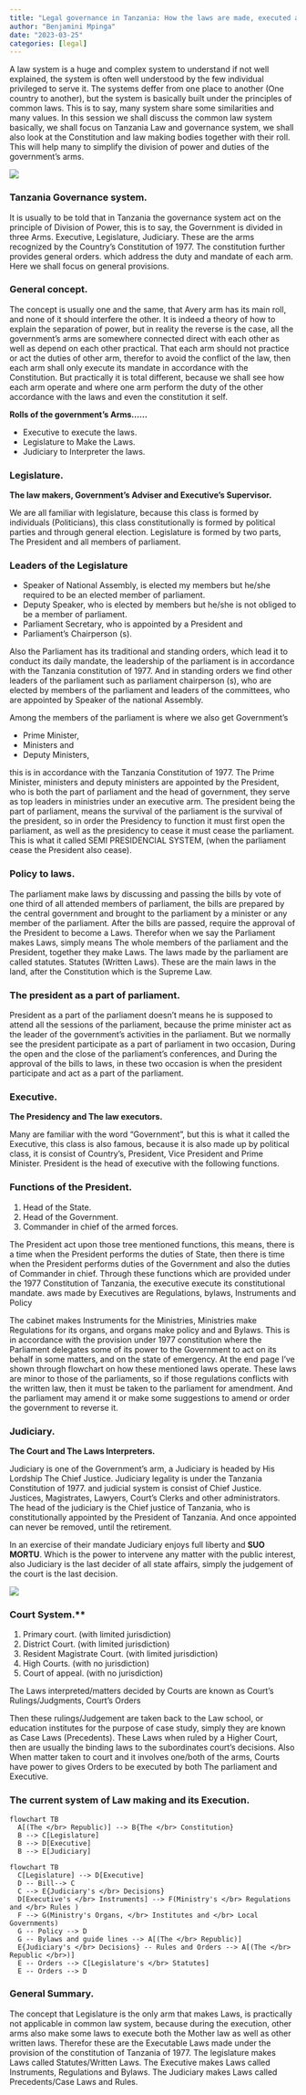 ```yaml
---
title: "Legal governance in Tanzania: How the laws are made, executed and Interpretation"
author: "Benjamini Mpinga"
date: "2023-03-25"
categories: [legal]
---
```


A law system is a huge and complex system to understand if not well explained, the system is often well understood by the few individual privileged to serve it. The systems deffer from one place to another (One country to another), but the system is basically built under the principles of common laws. This is to say, many system share some similarities and many values. In this session we shall discuss the common law system basically, we shall focus on Tanzania Law and governance system, we shall also look at the Constitution and law making bodies together with their roll. This will help many to simplify the division of power and duties of the government's arms.


![](jen-johnson.jpg)


### Tanzania Governance system.

It is usually to be told that in Tanzania the governance system act on the principle of Division of Power, this is to say, the Government is divided in three Arms. Executive, Legislature, Judiciary. These are the arms recognized by the Country's Constitution of 1977. The constitution further provides general orders. which address the duty and mandate of each arm. Here we shall focus on general provisions.

### General concept.

The concept is usually one and the same, that Avery arm has its main roll, and none of it should interfere the other. It is indeed a theory of how to explain the separation of power, but in reality the reverse is the case, all the government's arms are somewhere connected direct with each other as well as depend on each other practical. That each arm should not practice or act the duties of other arm, therefor to avoid the conflict of the law, then each arm shall only execute its mandate in accordance with the Constitution. But practically it is total different, because we shall see how each arm operate and where one arm perform the duty of the other accordance with the laws and even the constitution it self.

**Rolls of the government's Arms......**

-   Executive to execute the laws.
-   Legislature to Make the Laws.
-   Judiciary to Interpreter the laws.

### Legislature.

**The law makers, Government's Adviser and Executive's Supervisor.**

We are all familiar with legislature, because this class is formed by individuals (Politicians), this class constitutionally is formed by political parties and through general election. Legislature is formed by two parts, The President and all members of parliament.

### Leaders of the Legislature

- Speaker of National Assembly, is elected my members but he/she required to be an elected member of parliament.
- Deputy Speaker, who is elected by members but he/she is not obliged to be a member of parliament. 
- Parliament Secretary, who is appointed by a President and
- Parliament's Chairperson (s).

Also the Parliament has its traditional and standing orders, which lead it to conduct its daily mandate, the leadership of the parliament is in accordance with the Tanzania constitution of 1977. And in standing orders we find other leaders of the parliament such as parliament chairperson (s), who are elected by members of the parliament and leaders of the committees, who are appointed by Speaker of the national Assembly.

Among the members of the parliament is where we also get Government's 

- Prime Minister, 
- Ministers and 
- Deputy Ministers, 

this is in accordance with the Tanzania Constitution of 1977. The Prime Minister, ministers and deputy ministers are appointed by the President, who is both the part of parliament and the head of government, they serve as top leaders in ministries under an executive arm. The president being the part of parliament, means the survival of the parliament is the survival of the president, so in order the Presidency to function it must first open the parliament, as well as the presidency to cease it must cease the parliament. This is what it called SEMI PRESIDENCIAL SYSTEM, (when the parliament cease the President also cease).

### Policy to laws.

The parliament make laws by discussing and passing the bills by vote of one third of all attended members of parliament, the bills are prepared by the central government and brought to the parliament by a minister or any member of the parliament. After the bills are passed, require the approval of the President to become a Laws. Therefor when we say the Parliament makes Laws, simply means The whole members of the parliament and the President, together they make Laws. The laws made by the parliament are called statutes. Statutes (Written Laws). These are the main laws in the land, after the Constitution which is the Supreme Law.

### The president as a part of parliament.

President as a part of the parliament doesn't means he is supposed to attend all the sessions of the parliament, because the prime minister act as the leader of the government's activities in the parliament. But we normally see the president participate as a part of parliament in two occasion, During the open and the close of the parliament's conferences, and During the approval of the bills to laws, in these two occasion is when the president participate and act as a part of the parliament. 

### Executive.

**The Presidency and The law executors.**

Many are familiar with the word "Government", but this is what it called the Executive, this class is also famous, because it is also made up by political class, it is consist of Country's, President, Vice President and Prime Minister. President is the head of executive with the following functions.

### Functions of the President.

1. Head of the State.
1. Head of the Government.
1. Commander in chief of the armed forces.

The President act upon those tree mentioned functions, this means, there is a time when the President performs the duties of State, then there is time when the President performs duties of the Government and also the duties of Commander in chief. Through these functions which are provided under the 1977 Constitution of Tanzania, the executive execute its constitutional mandate. aws made by Executives are Regulations, bylaws, Instruments and Policy 

The cabinet makes Instruments for the Ministries, Ministries make Regulations for its organs, and organs make policy and and Bylaws. This is in accordance with the provision under 1977 constitution where the Parliament delegates some of its power to the Government to act on its behalf in some matters, and on the state of emergency. At the end page I've shown through flowchart on how these mentioned laws operate. These laws are minor to those of the parliaments, so if those regulations conflicts with the written law, then it must be taken to the parliament for amendment. And the parliament may amend it or make some suggestions to amend or order the government to reverse it.

### Judiciary.

**The Court and The Laws Interpreters.**

Judiciary is one of the Government's arm, a Judiciary is headed by His Lordship The Chief Justice. Judiciary legality is under the Tanzania Constitution of 1977. and judicial system is consist of Chief Justice. Justices, Magistrates, Lawyers, Court's Clerks and other administrators. The head of the judiciary is the Chief justice of Tanzania, who is constitutionally appointed by the President of Tanzania. And once appointed can never be removed, until the retirement.

In an exercise of their mandate Judiciary enjoys full liberty and **SUO MORTU**. Which is the power to intervene any matter with the public interest, also Judiciary is the last decider of all state affairs, simply the judgement of the court is the last decision.

![](court.jpg)

### Court System.**

1. Primary court. (with limited jurisdiction)
1. District Court. (with limited jurisdiction)
1. Resident Magistrate Court. (with limited jurisdiction)
1. High Courts. (with no jurisdiction)
1. Court of appeal. (with no jurisdiction)

The Laws interpreted/matters decided by Courts are known as Court's Rulings/Judgments, Court's Orders

Then these rulings/Judgement are taken back to the Law school, or education institutes for the purpose of case study, simply they are known as Case Laws (Precedents). These Laws when ruled by a Higher Court, then are usually the binding laws to the subordinates court's decisions. Also When matter taken to court and it involves one/both of the arms, Courts have power to gives Orders to be executed by both The parliament and Executive.

### The current system of Law making and its Execution.

```mermaid
flowchart TB
  A[(The </br> Republic)] --> B{The </br> Constitution}
  B --> C[Legislature]
  B --> D[Executive]
  B --> E[Judiciary]
```


```mermaid
flowchart TB
  C[Legislature] --> D[Executive]
  D -- Bill--> C
  C --> E{Judiciary's </br> Decisions}
  D[Executive's </br> Instruments] --> F(Ministry's </br> Regulations and </br> Rules )
  F --> G(Ministry's Organs, </br> Institutes and </br> Local Governments)
  G -- Policy --> D
  G -- Bylaws and guide lines --> A[(The </br> Republic)]
  E{Judiciary's </br> Decisions} -- Rules and Orders --> A[(The </br> Republic </br>)]
  E -- Orders --> C[Legislature's </br> Statutes]
  E -- Orders --> D
```

### General Summary.

The concept that Legislature is the only arm that makes Laws, is practically not applicable in common law system, because during the execution, other arms also make some laws to execute both the Mother law as well as other written laws. Therefor these are the Executable Laws made under the provision of the constitution of Tanzania of 1977. The legislature makes Laws called Statutes/Written Laws. The Executive makes Laws called Instruments, Regulations and Bylaws. The Judiciary makes Laws called Precedents/Case Laws and Rules.




























